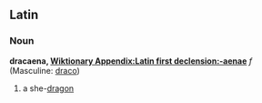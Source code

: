 ==Latin==
===Noun===
'''dracaena, [[Wiktionary Appendix:Latin first declension:-aenae]]''' ''f'' (Masculine: [[draco]])

#a she-[[dragon]]